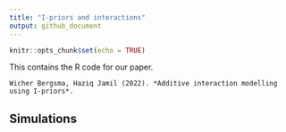 ```yaml
---
title: "I-priors and interactions"
output: github_document
---
```


```r
knitr::opts_chunk$set(echo = TRUE)
```

This contains the R code for our paper.

```
Wicher Bergsma, Haziq Jamil (2022). *Additive interaction modelling using I-priors*.
```


## Simulations

## 